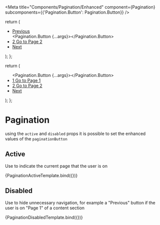 

<Meta 
    title="Components/Pagination/Enhanced" 
    component={Pagination} 
    subcomponents={{'Pagination.Button': Pagination.Button}}
/>

  return (
    <ul class="pagination">
        <li><a href="#" rel="prev">Previous</a></li>
        <Pagination.Button {...args}></Pagination.Button>
        <li><a href="#">2 <span class="wb-inv">Go to Page 2</span></a></li>
        <li><a href="#" rel="next">Next</a></li>
  </ul>
  );
};

  return (
    <ul class="pagination">
        <Pagination.Button {...args}></Pagination.Button>
        <li><a href="#">1 <span class="wb-inv">Go to Page 1</span></a></li>
        <li><a href="#">2 <span class="wb-inv">Go to Page 2</span></a></li>
        <li><a href="#" rel="next">Next</a></li>
  </ul>
  );
};

# Pagination

using the `active` and `disabled` props it is possible to set the enhanced values of the `paginationButton`

## Active

Use to indicate the current page that the user is on

<Canvas>
    <Story name="Active" args={{active: true, disabled: false, value: '1'}}>
        {PaginationActiveTemplate.bind({})}
    </Story>
</Canvas>

## Disabled

Use to hide unnecessary navigation, for example a "Previous" button if the user is on "Page 1" of a content section

<Canvas>
    <Story name="Disabled" args={{active: false, disabled: true, value: 'prev'}}>
        {PaginationDisabledTemplate.bind({})}
    </Story>
</Canvas>